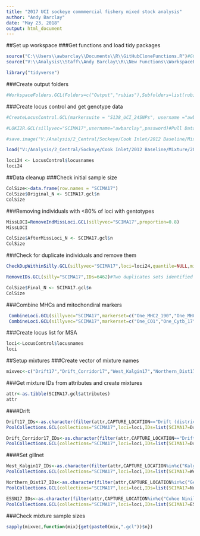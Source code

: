 ```yaml
---
title: "2017 UCI sockeye commmercial fishery mixed stock analysis"
author: "Andy Barclay"
date: "May 23, 2018"
output: html_document
---
```


##Set up workspace
###Get functions and load tidy packages
```r

source("C:\\Users\\awbarclay\\Documents\\R\\GitHubCloneFunctions.R")#GCL functions
source("V:\\Analysis\\Staff\\Andy Barclay\\R\\New Functions\\WorkspaceFolders.GCL.R")#A function I wrote

library("tidyverse")

```

###Create output folders 
```r
#WorkspaceFolders.GCL(Folders=c("Output","rubias"),Subfolders=list(rubias=c("baseline","mixture","output")),wd=getwd())

```

###Create locus control and get genotype data

```r

#CreateLocusControl.GCL(markersuite = "S138_UCI_24SNPs", username ="awbarclay", password = password)#Locus control

#LOKI2R.GCL(sillyvec="SCIMA17",username="awbarclay",password)#Pull Data from LOKI

#save.image("V:/Analysis/2_Central/Sockeye/Cook Inlet/2012 Baseline/Mixture/2017 UCIfisheryMixtures/UCI_Sockeye_2017/UCI_Sockeye_2017.Rdata")

load("V:/Analysis/2_Central/Sockeye/Cook Inlet/2012 Baseline/Mixture/2017 UCIfisheryMixtures/UCI_Sockeye_2017/UCI_Sockeye_2017.Rdata")

loci24 <- LocusControl$locusnames
loci24

```

##Data cleanup
###Check initial sample size
```r

ColSize<-data.frame(row.names = "SCIMA17")
ColSize$Original_N <- SCIMA17.gcl$n
ColSize

```

###Removing individuals with <80% of loci with gentotypes
```r

MissLOCI=RemoveIndMissLoci.GCL(sillyvec="SCIMA17",proportion=0.8)
MissLOCI

ColSize$AfterMissLoci_N <- SCIMA17.gcl$n
ColSize

```

###Check for duplicate individuals and remove them

```r

CheckDupWithinSilly.GCL(sillyvec="SCIMA17",loci=loci24,quantile=NULL,minproportion=0.99)

```
```r

RemoveIDs.GCL(silly="SCIMA17",IDs=6462)#Two duplicates sets identified but remove only one from the set with IDs that are close

```
```r
ColSize$Final_N <- SCIMA17.gcl$n
ColSize

```

###Combine MHCs and mitochondiral markers
```r

 CombineLoci.GCL(sillyvec="SCIMA17",markerset=c("One_MHC2_190","One_MHC2_251"),update=TRUE)
 CombineLoci.GCL(sillyvec="SCIMA17",markerset=c("One_CO1","One_Cytb_17","One_Cytb_26"),update=TRUE)

```

###Create locus list for MSA
```r

loci<-LocusControl$locusnames
loci

```

##Setup mixtures
###Create vector of mixture names
```r

mixvec<-c("Drift17","Drift_Corridor17","West_Kalgin17","Northern_Dist17","ESSN17")

```

###Get mixture IDs from attributes and create mixtures
```r
attr<-as.tibble(SCIMA17.gcl$attributes)
attr

```

####Drift
```r

Drift17_IDs<-as.character(filter(attr,CAPTURE_LOCATION=="Drift (district-wide)")$FK_FISH_ID)
PoolCollections.GCL(collections="SCIMA17",loci=loci,IDs=list(SCIMA17=Drift17_IDs),newname="Drift17")

```
```r

Drift_Corridor17_IDs<-as.character(filter(attr,CAPTURE_LOCATION=="Drift (expanded corridor-only)")$FK_FISH_ID)
PoolCollections.GCL(collections="SCIMA17",loci=loci,IDs=list(SCIMA17=Drift_Corridor17_IDs),newname="Drift_Corridor17")

```
####Set gillnet
```r

West_Kalgin17_IDs<-as.character(filter(attr,CAPTURE_LOCATION%in%c("Kalgin Island Subdistrict","Western Subdistrict"))$FK_FISH_ID)
PoolCollections.GCL(collections="SCIMA17",loci=loci,IDs=list(SCIMA17=West_Kalgin17_IDs),newname="West_Kalgin17")

```
```r

Northern_Dist17_IDs<-as.character(filter(attr,CAPTURE_LOCATION%in%c("General Subdistrict (north)","General Subdistrict (south)","Eastern Subdistrict"))$FK_FISH_ID)
PoolCollections.GCL(collections="SCIMA17",loci=loci,IDs=list(SCIMA17=Northern_Dist17_IDs),newname="Northern_Dist17")

```
```r

ESSN17_IDs<-as.character(filter(attr,CAPTURE_LOCATION%in%c("Cohoe Ninilchik","North K-Beach","South K-Beach","Salamatof"))$FK_FISH_ID)
PoolCollections.GCL(collections="SCIMA17",loci=loci,IDs=list(SCIMA17=ESSN17_IDs),newname="ESSN17")

```
###Check mixture sample sizes
```r

sapply(mixvec,function(mix){get(paste0(mix,".gcl"))$n})

```



